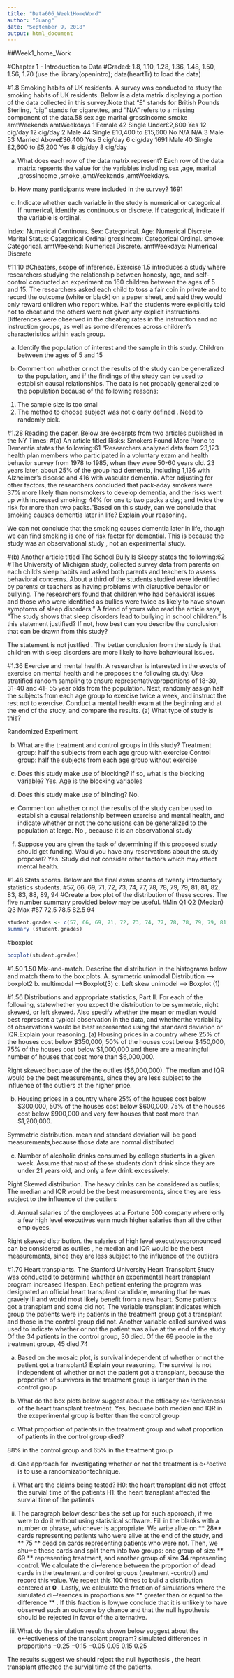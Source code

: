 ```yaml
---
title: "Data606_Week1HomeWord"
author: "Guang"
date: "September 9, 2018"
output: html_document
---
```



##Week1_home_Work

#Chapter 1 - Introduction to Data
#Graded: 1.8, 1.10, 1.28, 1.36, 1.48, 1.50, 1.56, 1.70 (use the library(openintro); data(heartTr) to load the data)


#1.8 Smoking habits of UK residents. A survey was conducted to study the smoking habits of UK residents. Below is a data matrix displaying a portion of the data collected in this survey.Note that “£” stands for British Pounds Sterling, “cig” stands for cigarettes, and “N/A” refers to a missing component of the data.58
sex age marital grossIncome smoke amtWeekends amtWeekdays
1 Female 42 Single Under£2,600 Yes 12 cig/day 12 cig/day
2 Male 44 Single £10,400 to £15,600 No N/A N/A
3 Male 53 Married Above£36,400 Yes 6 cig/day 6 cig/day
1691 Male 40 Single £2,600 to £5,200 Yes 8 cig/day 8 cig/day


(a) What does each row of the data matrix represent?
Each row of the data matrix repsents the value for the variables including sex ,age, marital ,grossIncome ,smoke ,amtWeekends ,amtWeekdays.

(b) How many participants were included in the survey?
1691 

(c) Indicate whether each variable in the study is numerical or categorical. If numerical, identify
as continuous or discrete. If categorical, indicate if the variable is ordinal.

Index: Numerical Continous.
Sex: Categorical.
Age: Numerical Discrete.
Marital Status: Categorical Ordinal 
grossIncom: Categorical Ordinal.
smoke: Categorical.
amtWeekend: Numerical Discrete.
amtWeekdays: Numerical Discrete

#11.10 
#Cheaters, scope of inference. Exercise 1.5 introduces a study where researchers studying the relationship between honesty, age, and self-control conducted an experiment on 160 children between the ages of 5 and 15. The researchers asked each child to toss a fair coin in private and to record the outcome (white or black) on a paper sheet, and said they would only reward children who report white. Half the students were explicitly told not to cheat and the others were not given any explicit instructions. Differences were observed in the cheating rates in the instruction and no instruction groups, as well as some diferences across children’s characteristics within each group.

(a) Identify the population of interest and the sample in this study.
Children between the ages of 5 and 15


(b) Comment on whether or not the results of the study can be generalized to the population, and if the findings of the study can be used to establish causal relationships.
The data is not probably generalized to the population because of the following reasons:
1. The sample size is too small
2. The method to choose subject was not clearly defined . Need to randomly pick.


#1.28 Reading the paper. Below are excerpts from two articles published in the NY Times:
#(a) An article titled Risks: Smokers Found More Prone to Dementia states the following:61 “Researchers analyzed data from 23,123 health plan members who participated in a voluntary exam and health behavior survey from 1978 to 1985, when they were 50-60 years old. 23 years later, about 25% of the group had dementia, including 1,136 with Alzheimer’s disease and 416 with vascular dementia. After adjusting for other factors, the researchers concluded that pack-aday smokers were 37% more likely than nonsmokers to develop dementia, and the risks went up with increased smoking; 44% for one to two packs a day; and twice the risk for more than two packs.”Based on this study, can we conclude that smoking causes dementia later in life? Explain your reasoning.

We can not conclude that the smoking causes dementia later in life, though we can find smoking is one of risk factor for demential. This is because the study was an observational study , not an experimental study. 



#(b) Another article titled The School Bully Is Sleepy states the following:62
#The University of Michigan study, collected survey data from parents on each child’s sleep habits and asked both parents and teachers to assess behavioral concerns. About a third of the students studied were identified by parents or teachers as having problems with disruptive behavior or bullying. The researchers found that children who had behavioral issues and those who were identified as bullies were twice as likely to have shown symptoms of sleep disorders.” A friend of yours who read the article says, “The study shows that sleep disorders lead to bullying in school children.” Is this statement justified? If not, how best can you describe the conclusion that can be drawn from this study?

The statement is not justfied . The better conclusion from the study is that children with sleep disorders are more likely to have bahavioural issues. 



#1.36 Exercise and mental health. A researcher is interested in the exects of exercise on mental health and he proposes the following study: Use stratified random sampling to ensure representativeproportions of 18-30, 31-40 and 41- 55 year olds from the population. Next, randomly assign half the subjects from each age group to exercise twice a week, and instruct the rest not to exercise. Conduct a mental health exam at the beginning and at the end of the study, and compare the results.
(a) What type of study is this?

Randomized Experiment


(b) What are the treatment and control groups in this study?
Treatment group: half the subjects from each age group with exercise 
Control group: half the subjects from each age group without exercise 

(c) Does this study make use of blocking? If so, what is the blocking variable?
Yes.  Age is the blocking variables 


(d) Does this study make use of blinding?
No. 

(e) Comment on whether or not the results of the study can be used to establish a causal relationship
between exercise and mental health, and indicate whether or not the conclusions can be generalized to the population at large.
No , because it is an observational study 

(f) Suppose you are given the task of determining if this proposed study should get funding. Would you have any reservations about the study proposal?
Yes. Study did not consider other factors which may affect mental health. 



#1.48 Stats scores. Below are the final exam scores of twenty introductory statistics students.
#57, 66, 69, 71, 72, 73, 74, 77, 78, 78, 79, 79, 81, 81, 82, 83, 83, 88, 89, 94
#Create a box plot of the distribution of these scores. The five number summary provided below may be useful.
#Min Q1 Q2 (Median) Q3 Max
#57 72.5 78.5 82.5 94



```r
student.grades <- c(57, 66, 69, 71, 72, 73, 74, 77, 78, 78, 79, 79, 81, 81, 82, 83, 83, 88, 89, 94)
summary (student.grades)
```
#boxplot
```r
boxplot(student.grades)
```

#1.50 
1.50 Mix-and-match. Describe the distribution in the histograms below and match them to
the box plots.
 A.  symmetric unimodal Distribution --> boxplot2 
 b.  multimodal  -->Boxplot(3)
 c.  Left skew unimodel --> Boxplot (1)
 
 
 
 
#1.56   Distributions and appropriate statistics, Part II. For each of the following, statewhether you expect the distribution to be symmetric, right skewed, or left skewed. Also specify whether the mean or median would best represent a typical observation in the data, and whetherthe variability of observations would be best represented using the standard deviation or IQR.Explain your reasoning.
(a) Housing prices in a country where 25% of the houses cost below $350,000, 50% of the houses
cost below $450,000, 75% of the houses cost below $1,000,000 and there are a meaningful
number of houses that cost more than $6,000,000.

Right skewed becuase of the the outlies ($6,000,000). The median and IQR would be the best measurements, since they are less subject to the influence of the outliers at the higher price. 


(b) Housing prices in a country where 25% of the houses cost below $300,000, 50% of the houses
cost below $600,000, 75% of the houses cost below $900,000 and very few houses that cost
more than $1,200,000.

Symmetric distribution. mean and standard deviation will be good measurements,because those data are normal distributed   

(c) Number of alcoholic drinks consumed by college students in a given week. Assume that most of these students don’t drink since they are under 21 years old, and only a few drink excessively.

Right Skewed distribution. The heavy drinks can be considered as outlies; The median and IQR would be the best measurements, since they are less subject to the influence of the outliers 


(d) Annual salaries of the employees at a Fortune 500 company where only a few high level executives earn much higher salaries than all the other employees.
 
Right skewed distribution. the salaries of high level executivespronounced can be considered as outlies ,  he median and IQR would be the best measurements, since they are less subject to the influence of the outliers 
 
 
 
 
#1.70 Heart transplants. The Stanford University Heart Transplant Study was conducted to determine whether an experimental heart transplant program increased lifespan. Each patient entering the program was designated an official heart transplant candidate, meaning that he was gravely ill and would most likely benefit from a new heart. Some patients got a transplant and some did not. The variable transplant indicates which group the patients were in; patients in the treatment group got a transplant and those in the control group did not. Another variable called survived was used to indicate whether or not the patient was alive at the end of the study. Of the 34 patients in the control group, 30 died. Of the 69 people in the treatment group, 45 died.74

(a) Based on the mosaic plot, is survival independent of whether or not the patient got a transplant?
Explain your reasoning.
The survival is not independent of whether or not the patient got a transplant, because the proportion of survivors in the treatment group is larger than in the control group
 


(b) What do the box plots below suggest about the efficacy (e↵ectiveness) of the heart transplant
treatment.
Yes, becuase both median and IQR in the exeperimental group is better than the control group 


(c) What proportion of patients in the treatment group and what proportion of patients in the control group died?

88% in the control group and 65% in the treatment group 

(d) One approach for investigating whether or not the treatment is e↵ective is to use a randomizationtechnique.

i. What are the claims being tested?
 H0: the heart transplant did not effect the survial time of the patients 
 H1: the heart transplant affected the survial time of the patients

ii. The paragraph below describes the set up for such approach, if we were to do it without
using statistical software. Fill in the blanks with a number or phrase, whichever is
appropriate.
We write alive on ** 28**  cards representing patients who were alive at the end of the study, and ** 75 ** dead on cards representing patients who were not. Then, we shu✏e these cards and split them into two groups:
one group of size ** 69 ** representing treatment, and another group of size **34**  representing control. We calculate the di↵erence between the proportion of dead cards in the treatment and control groups (treatment -control) and record this value. We repeat this 100 times to build a distribution centered at **0** . Lastly, we calculate the fraction of simulations where the simulated di↵erences in proportions are ** greater than or equal to the difference ** 
. If this fraction is low,we conclude that it is unlikely to have observed such an outcome by chance and that the null hypothesis should be rejected in favor of the alternative.



iii. What do the simulation results shown below suggest about the e↵ectiveness of the transplant program?
simulated differences in proportions
−0.25 −0.15 −0.05 0.05 0.15 0.25

The results suggest we should reject the null hypothesis , the heart transplant affected the survial time of the patients. 

 
